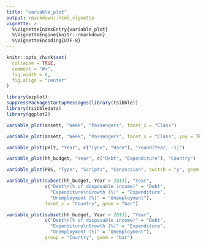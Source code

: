 ---
title: "variable_plot"
output: rmarkdown::html_vignette
vignette: >
  %\VignetteIndexEntry{variable_plot}
  %\VignetteEngine{knitr::rmarkdown}
  %\VignetteEncoding{UTF-8}
---

```{r, include = FALSE}
knitr::opts_chunk$set(
  collapse = TRUE,
  comment = "#>",
  fig.width = 6,
  fig.align = "center"
)
```

```{r setup}
library(ezplot)
suppressPackageStartupMessages(library(tsibble))
library(tsibbledata)
library(ggplot2)
```

```{r}
variable_plot(ansett, "Week", "Passengers", facet_x = "Class")
```


```{r}
variable_plot(ansett, "Week", "Passengers", facet_x = "Class", yoy = TRUE)
```


```{r}
variable_plot(pelt, "Year", c("Lynx", "Hare"), "round(Year, -1)")
```


```{r}
variable_plot(hh_budget, "Year", c("Debt", "Expenditure"), "Country")
```


```{r}
variable_plot(PBS, "Type", "Scripts", "Concession", switch = "y", geom = "col")
```


```{r}
variable_plot(subset(hh_budget, Year > 2013), "Year",
              c("Debt\n(% of disposable income)" = "Debt",
                "Expenditure\nGrowth (%)" = "Expenditure",
                "Unemployment (%)" = "Unemployment"),
              facet_x = "Country", geom = "bar")
```


```{r}
variable_plot(subset(hh_budget, Year > 2013), "Year",
              c("Debt\n(% of disposable income)" = "Debt",
                "Expenditure\nGrowth (%)" = "Expenditure",
                "Unemployment (%)" = "Unemployment"),
              group = "Country", geom = "bar")
```
